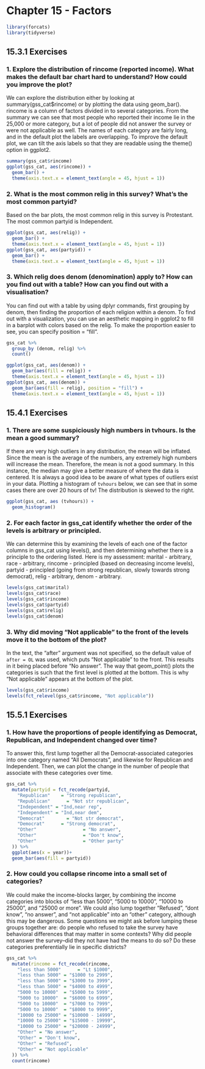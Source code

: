 
# Chapter 15 - Factors {-}

```r
library(forcats)
library(tidyverse)
```

## **15.3.1** Exercises {-}

### 1. Explore the distribution of rincome (reported income). What makes the default bar chart hard to understand? How could you improve the plot? {-}

We can explore the distribution either by looking at summary(gss_cat$rincome) or by plotting the data using geom_bar(). rincome is a column of factors divided in to several categories. From the summary we can see that most people who reported their income lie in the 25,000 or more category, but a lot of people did not answer the survey or were not applicable as well. The names of each category are fairly long, and in the default plot the labels are overlapping. To improve the default plot, we can tilt the axis labels so that they are readable using the theme() option in ggplot2.

```r
summary(gss_cat$rincome)
ggplot(gss_cat, aes(rincome)) +
  geom_bar() +
  theme(axis.text.x = element_text(angle = 45, hjust = 1))
```

### 2. What is the most common relig in this survey? What’s the most common partyid? {-}

Based on the bar plots, the most common relig in this survey is Protestant. The most common partyid is Independent.

```r
ggplot(gss_cat, aes(relig)) +
  geom_bar() +
  theme(axis.text.x = element_text(angle = 45, hjust = 1))
ggplot(gss_cat, aes(partyid)) +
  geom_bar() +
  theme(axis.text.x = element_text(angle = 45, hjust = 1))
```

### 3. Which relig does denom (denomination) apply to? How can you find out with a table? How can you find out with a visualisation? {-}

You can find out with a table by using dplyr commands, first grouping by denom, then finding the proportion of each religion within a denom. To find out with a visualization, you can use an aesthetic mapping in ggplot2 to fill in a barplot with colors based on the relig. To make the proportion easier to see, you can specify position = "fill".

```r

gss_cat %>%
  group_by (denom, relig) %>%
  count()

ggplot(gss_cat, aes(denom)) +
  geom_bar(aes(fill = relig)) +
  theme(axis.text.x = element_text(angle = 45, hjust = 1))
ggplot(gss_cat, aes(denom)) +
  geom_bar(aes(fill = relig), position = "fill") +
  theme(axis.text.x = element_text(angle = 45, hjust = 1))
```



## **15.4.1** Exercises {-}

### 1. There are some suspiciously high numbers in tvhours. Is the mean a good summary? {-}

If there are very high outliers in any distribution, the mean will be inflated. Since the mean is the average of the numbers, any extremely high numbers will increase the mean. Therefore, the mean is not a good summary. In this instance, the median may give a better measure of where the data is centered. It is always a good idea to be aware of what types of outliers exist in your data. Plotting a histogram of ```tvhours``` below, we can see that in some cases there are over 20 hours of tv! The distribution is skewed to the right.

```r
ggplot(gss_cat, aes (tvhours)) +
  geom_histogram()
```


### 2. For each factor in gss_cat identify whether the order of the levels is arbitrary or principled. {-}

We can determine this by examining the levels of each one of the factor columns in gss_cat using levels(), and then determining whether there is a principle to the ordering listed. Here is my assessment: marital - arbitrary, race - arbitrary, rincome - principled (based on decreasing income levels), partyid - principled (going from strong republican, slowly towards strong democrat), relig - arbitrary, denom - arbitrary.

```r
levels(gss_cat$marital)
levels(gss_cat$race)
levels(gss_cat$rincome)
levels(gss_cat$partyid)
levels(gss_cat$relig)
levels(gss_cat$denom)
```


### 3. Why did moving “Not applicable” to the front of the levels move it to the bottom of the plot? {-}

In the text, the "after" argument was not specified, so the default value of ```after = OL``` was used, which puts "Not applicable" to the front. This results in it being placed before "No answer". The way that geom_point() plots the categories is such that the first level is plotted at the bottom. This is why "Not applicable" appears at the bottom of the plot. 

```r
levels(gss_cat$rincome)
levels(fct_relevel(gss_cat$rincome, "Not applicable"))
```


## **15.5.1** Exercises {-}

### 1. How have the proportions of people identifying as Democrat, Republican, and Independent changed over time? {-}

To answer this, first lump together all the Democrat-associated categories into one category named "All Democrats", and likewise for Republican and Independent. Then, we can plot the change in the number of people that associate with these categories over time.

```r
gss_cat %>%
  mutate(partyid = fct_recode(partyid,
    "Republican"    = "Strong republican",
    "Republican"      = "Not str republican",
    "Independent" = "Ind,near rep",
    "Independent" = "Ind,near dem",
    "Democrat"        = "Not str democrat",
    "Democrat"      = "Strong democrat",
    "Other"                 = "No answer",
    "Other"                 = "Don't know",
    "Other"                 = "Other party"
  )) %>%
  ggplot(aes(x = year))+
  geom_bar(aes(fill = partyid))
```


### 2. How could you collapse rincome into a small set of categories? {-}

We could make the income-blocks larger, by combining the income categories into blocks of "less than 5000", "5000 to 10000", "10000 to 25000", and "25000 or more". We could also lump together "Refused", "dont know", "no answer", and "not applicable" into an "other" category, although this may be dangerous. Some questions we might ask before lumping these groups together are: do people who refused to take the survey have behavioral differences that may matter in some contexts? Why did people not answer the survey--did they not have had the means to do so? Do these categories preferentially lie in specific districts?

```r
gss_cat %>%
  mutate(rincome = fct_recode(rincome,
    "less than 5000"      = "Lt $1000",
    "less than 5000" = "$1000 to 2999",
    "less than 5000" = "$3000 to 3999",
    "less than 5000" = "$4000 to 4999",
    "5000 to 10000"  = "$5000 to 5999",
    "5000 to 10000"  = "$6000 to 6999",
    "5000 to 10000"  = "$7000 to 7999",
    "5000 to 10000"  = "$8000 to 9999",
    "10000 to 25000" = "$10000 - 14999",
    "10000 to 25000" = "$15000 - 19999",
    "10000 to 25000" = "$20000 - 24999",
    "Other" = "No answer",
    "Other" = "Don't know",
    "Other" = "Refused",
    "Other" = "Not applicable"
  )) %>%
  count(rincome)
```



